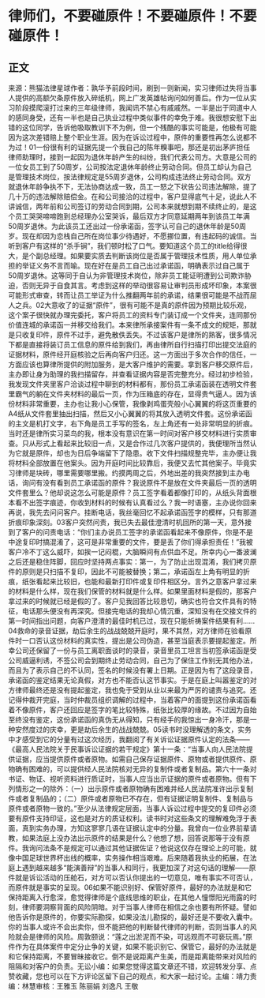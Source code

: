# 律师们，不要碰原件！不要碰原件！不要碰原件！
## 正文
来源：熊猫法律星球作者：孰华予前段时间，刷到一则新闻，实习律师过失将当事人提供的高额欠条原件放入碎纸机，网上广发英雄帖询问如何善后。作为一位从实习阶段摸爬滚打过来的三年级律师，我闻讯不禁心有戚戚然。一半是出于同道中人的感同身受，还有一半也是自己执业过程中类似事件的幸免于难。我很想安慰下出错的这位同学，告诉他吸取教训下不为例，但一个残酷的事实可能是，他极有可能因为这次差错赔上整个职业生涯。因为在诉讼过程中，原件的重要性再怎么说都不为过！01一份很有利的证据先提一个我自己的陈年糗事吧，那还是初出茅庐担任律师助理时，接到一起因为退休年龄产生的纠纷，我们代表公司方。大意是公司的一位女员工到了50周岁，公司按法定退休年龄终止劳动合同。但员工却认为自己是管理技术岗位，按法律规定是55周岁退休，公司构成违法终止劳动合同。双方就退休年龄争执不下，无法协商达成一致，员工一怒之下状告公司违法解除，提了几十万的违法解除赔偿金。在和公司接洽的过程中，客户显得底气十足，说此人不讲诚信，两年前和公司签订的劳动合同到期，公司本来就想到期不续终止的，是这个员工哭哭啼啼跑到总经理办公室哭诉，最后双方才同意延期两年到该员工年满50周岁退休。为此该员工还出过一份承诺函，签字认可自己的退休年龄是50周岁。现在却因为恋栈自己所在岗位事少待遇好，不愿挪位置，有违起码的诚信。当听到客户有这样的“杀手锏”，我们顿时松了口气。要知道这个员工的title给得很大，是个副总经理。如果要实质去判断该岗位是否属于管理技术性质，用人单位承担的举证义务不言而喻。现在好在是员工自己出过承诺函，明确表示过自己属于50周岁退休。这等同于自认为非管理技术岗位，除非员工能证明遭到公司欺诈胁迫，否则无异于自食其言。考虑到这样的举动很容易让审判员形成坏印象，本案很可能形式审查，转而让员工举证为什么推翻两年前的承诺，结果很可能是不战而屈人之兵。02大意收了的证据“原件”，很有可能不是真的原件因为预期比较乐观，这个案子很快就办理完委托，客户将员工的资料专门装订成一个文件夹，连同那份价值连城的承诺函一并移交给我们。本来律所承接案件有一条不成文的规矩，那就是只收复印件，原件不过手，避免散佚丢失。不过该客户是律所的熟客，很多情况下都是直接将装订员工信息的原件给到我们，再由律所自行扫描打印出提交法庭的证据材料，原件经开庭核验之后再向客户归还。这一方面出于多次合作的信任，一方面应该也算律所提供的附加服务，是大客户维护的需要。拿到客户移交原件后，主办即让身为助理的我扫描留存，并查看证据内容是否完整充分。经过初步检验，我发现文件夹里客户洽谈过程中聊到的材料都有，那份员工承诺函装在透明文件套里霸气的躺在文件夹材料的最后一页，作为压箱底的存在，显得贵气逼人。因为该份材料非常重要，主办也让我小心保管，我像剥鸡蛋壳般小心翼翼的将这页重要的A4纸从文件套里抽出扫描，然后又小心翼翼的将其放入透明文件套。这份承诺函的主文是机打文字，右下角是员工手写的签名，左上角还有一处非常明显的折痕。当时还是律所实习菜鸟的我，根本没有意识在第一时间对客户移交材料进行实质审查。只从形式上看起来比较旧一点，又是合作过几次客户提供的，我便理所当然认为它就是原件，却也为日后争端留下了隐患。收下文件扫描规整完毕，主办便让我将材料全部放置在他案头。因为开庭时间比较靠后，我便又去忙其他案子。毕竟实习律师是块砖，哪里需要哪里搬。约摸两周之后，外地出差的我突然接到主办电话，询问有没有看到员工承诺函的原件？我说原件不是放在文件夹最后一页的透明文件套里么？他却说这怎么可能是原件？员工签字看着都像打印的，从纸头背面根本看不出签字痕迹，你收到材料的时候有认真看过么？我一时语塞，主办说你回来再说，我先去问问客户。挂断电话，我丝毫回忆不起承诺函签字的模样，只有那道折痕印象深刻。03客户突然问责，我已失去最佳澄清时机回所的第一天，意外接到了客户的问责电话：“你们主办说员工签字的承诺函看起来不像原件，你是不是中途复印时搞混淆了，这可是非常重要的文件，要是丢了你们得承担责任！”我被客户冷不丁这么威吓，如挨一记闷棍，大脑瞬间有点供血不足。所幸内心一番波澜之后还是稳住阵脚，回应时坚持两点事实：第一，为了防止出现混淆，我们拷贝原件的原则是只扫描不复印，因此不可能被替换；第二，承诺函左上角有明显的折痕，纸张看起来比较旧，也能和最新打印件或复印件相区分。言外之意客户拿过来的材料是什么样，现在我们保管的材料就是什么样。如果里面材料是假的，那客户拿过来的时候就已经是假的了。客户见我回答比较恳切，确实也符合文件具有的特征，电话那头便没有再深究。但接完电话的我却心情沉重，深知没有在交接文件的第一时间指出问题，向客户澄清的最佳时机已过，现在只能祈祷案件结果有利……04救命的录音证据，劫后余生的战战兢兢开庭时，果不其然，对方律师在验看原件时一口否认这份材料的真实性，提出是公司伪造，甚至当庭表示要提起鉴定。所幸公司还保留了一份与员工离职面谈时的录音，录音里员工坦言当初签承诺函是受公司威逼利诱，不签公司会到期终止劳动合同，自己为了保住工作别无其他办法，而且为了表示自己的不认同，签名的时候没有署上日期。正是因为有了这段录音，承诺函的鉴定结果无论真假，对方也不能否认这节事实。于是在庭上叫嚣鉴定的对方律师最终还是没有提起鉴定，我也免于受到从业以来最为严厉的谴责与追究。还记得仲裁开完庭，当时仲裁员组织调解的过程中，当着客户的面提到这份承诺函看着不像原件，客户还回应是签字的笔比较特殊，纸张比较厚的缘故。不过因为自始至终没有鉴定，这份承诺函的真伪无从得知，只有经手的我惊出一身冷汗，那是一种安然度过的庆幸，更是劫后余生的战战兢兢。05读书时没理解透的条文，实务中才感受到它的分量有过这次经历，我翻阅了有关诉讼证据原件认定的法条——《最高人民法院关于民事诉讼证据的若干规定》第十一条：“当事人向人民法院提供证据，应当提供原件或者原物。如需自己保存证据原件、原物或者提供原件、原物确有困难的，可以提供经人民法院核对无异的复制件或者复制品。第六十一条对书证、物证、视听资料进行质证时，当事人应当出示证据的原件或者原物。但有下列情形之一的除外：（一）出示原件或者原物确有困难并经人民法院准许出示复制件或者复制品的；（二）原件或者原物已不存在，但有证据证明复制件、复制品与原件或者原物一致的。”至少从法律规定层面，当事人诉讼过程中提交的复印件必须要有原件支持印证，这也是对方的质证权利。读书时对这些条文的理解难免浮于表面，真到实务办理，方知这寥寥几语在证据认定中的分量。我曾向一位业界前辈请教，如果法庭上没办法出示原件的结果是什么？他想了想，回答说那等于没有原件。我询问法条不是规定可以通过其他证据佐证？他说这仅存在理论上的可能，就像中国足球世界杯出线的概率，实务操作相当艰难。后来随着我执业的拓展，在法庭上遇到越来越多“能演善辩”的当事人和同行，我更加深了对这句话的理解——原件就是诉讼活动的压舱石，对方可以否认你提出的一切意见，唯有事实不可否认，而原件就是事实的呈现。06如果不能识别好、保管好原件，最好的办法就是和它保持距离入行愈深，愈觉得律师是个底线思维的职业，在其他人憧憬阳光雨露的时刻，律师要洞察背面的风险阴暗。对于当事人律师在相信之余也要有所怀疑。譬如他告诉你是原件的，你要实际勘探，如果没法儿勘探的，最好还是不要收入囊中。你的当事人或许不会出卖你，但不能把他的判断替代律师的判断，否则当事人的风险就会是律师的风险。周敦颐说：“莲之出淤泥而不染，可远观而不可亵玩焉。”原件作为在具体案件中定分止争的关键，如果不能识别它、保管它，最好的办法就是和它保持距离，不要冒昧接收它。倒不是说距离产生美，而是距离能带来对风险的阻隔和对客户的负责。无讼小编：如果您觉得这篇文章还不错，欢迎转发分享、点赞收藏，您也可以在下方评论区留下自己的观点，和大家一起讨论。主编：靖力责编：林慧审核：王雅玉 陈丽娟 刘逸凡 王敬